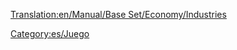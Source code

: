 [[Translation:en/Manual/Base Set/Economy/Industries]]

{{en/Bilingual box| es
| Esta es una lista categorízada de todas las [[es/industrias|industrias]] de OpenTTD. Las industrias se subcategorizan por el clima y por la posición en la cadena de distribución de la producción. Un listado completo también está disponible en la parte inferior de esta categoría. Para imágenes vea la [[:Category:en/Industries|categoría en inglés]].
| This is a categorised list of all [[es/Manual/Base Set/Economy/Industrias]] in OpenTTD.  Industries are subcategorised by Climate and by position in the industry chain, and a complete listing is also available at the bottom of this category.}}

[[Category:es/Juego]]